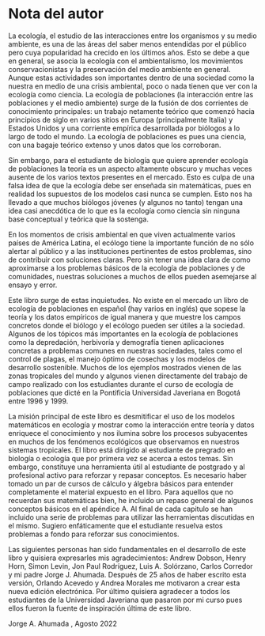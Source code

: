 # Nota del autor {.unnumbered}

La ecología, el estudio de las interacciones entre los organismos y su medio ambiente, es una de las áreas del saber menos entendidas por el público pero cuya popularidad ha crecido en los últimos años. Esto se debe a que en general, se asocia la ecología con el ambientalismo, los movimientos conservacionistas y la preservación del medio ambiente en general. Aunque estas actividades son importantes dentro de una sociedad como la nuestra en medio de una crisis ambiental, poco o nada tienen que ver con la ecología como ciencia. La ecología de poblaciones (la interacción entre las poblaciones y el medio ambiente) surge de la fusión de dos corrientes de conocimiento principales: un trabajo netamente teórico que comenzó hacia principios de siglo en varios sitios en Europa (principalmente Italia) y Estados Unidos y una corriente empírica desarrollada por biólogos a lo largo de todo el mundo. La ecología de poblaciones es pues una ciencia, con una bagaje teórico extenso y unos datos que los corroboran.

Sin embargo, para el estudiante de biología que quiere aprender ecología de poblaciones la teoría es un aspecto altamente obscuro y muchas veces ausente de los varios textos presentes en el mercado. Esto es culpa de una falsa idea de que la ecología debe ser enseñada sin matemáticas, pues en realidad los supuestos de los modelos casi nunca se cumplen. Esto nos ha llevado a que muchos biólogos jóvenes (y algunos no tanto) tengan una idea casi anecdótica de lo que es la ecología como ciencia sin ninguna base conceptual y teórica que la sostenga.

En los momentos de crisis ambiental en que viven actualmente varios países de América Latina, el ecólogo tiene la importante función de no sólo alertar al público y a las instituciones pertinentes de estos problemas, sino de contribuir con soluciones claras. Pero sin tener una idea clara de como aproximarse a los problemas básicos de la ecología de poblaciones y de comunidades, nuestras soluciones a muchos de ellos pueden asemejarse al ensayo y error.

Este libro surge de estas inquietudes. No existe en el mercado un libro de ecología de poblaciones en español (hay varios en inglés) que sopese la teoría y los datos empíricos de igual manera y que muestre los campos concretos donde el biólogo y el ecólogo pueden ser útiles a la sociedad. Algunos de los tópicos más importantes en la ecología de poblaciones como la depredación, herbivoría y demografía tienen aplicaciones concretas a problemas comunes en nuestras sociedades, tales como el control de plagas, el manejo óptimo de cosechas y los modelos de desarrollo sostenible. Muchos de los ejemplos mostrados vienen de las zonas tropicales del mundo y algunos vienen directamente del trabajo de campo realizado con los estudiantes durante el curso de ecología de poblaciones que dicté en la Pontificia Universidad Javeriana en Bogotá entre 1996 y 1999.

La misión principal de este libro es desmitificar el uso de los modelos matemáticos en ecología y mostrar como la interacción entre teoría y datos enriquece el conocimiento y nos ilumina sobre los procesos subyacentes en muchos de los fenómenos ecológicos que observamos en nuestros sistemas tropicales. El libro está dirigido al estudiante de pregrado en biología o ecología que por primera vez se acerca a estos temas. Sin embargo, constituye una herramienta útil al estudiante de postgrado y al profesional activo para reforzar y repasar conceptos. Es necesario haber tomado un par de cursos de cálculo y álgebra básicos para entender completamente el material expuesto en el libro. Para aquellos que no recuerdan sus matemáticas bien, he incluido un repaso general de algunos conceptos básicos en el apéndice A. Al final de cada capitulo se han incluido una serie de problemas para utilizar las herramientas discutidas en el mismo. Sugiero enfáticamente que el estudiante resuelva estos problemas a fondo para reforzar sus conocimientos.

Las siguientes personas han sido fundamentales en el desarrollo de este libro y quisiera expresarles mis agradecimientos: Andrew Dobson, Henry Horn, Simon Levin, Jon Paul Rodríguez, Luis A. Solórzano, Carlos Corredor y mi padre Jorge J. Ahumada. Después de 25 años de haber escrito esta versión, Orlando Acevedo y Andrea Morales me motivaron a crear esta nueva edición electrónica. Por último quisiera agradecer a todos los estudiantes de la Universidad Javeriana que pasaron por mi curso pues ellos fueron la fuente de inspiración última de este libro.

Jorge A. Ahumada , Agosto 2022
